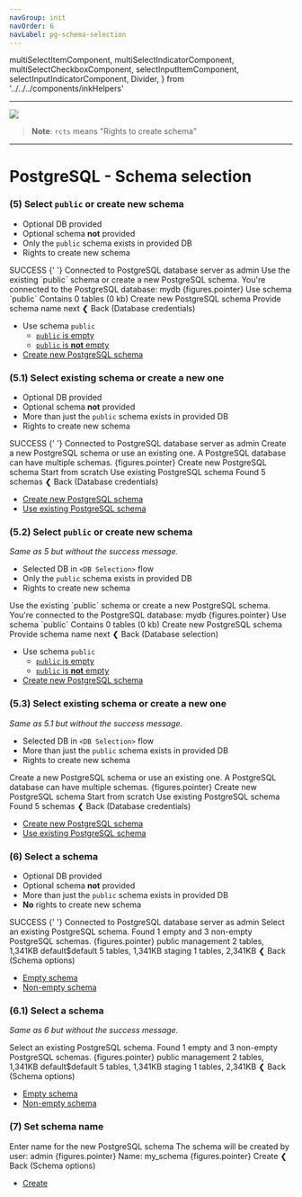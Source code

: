 ```yaml
---
navGroup: init
navOrder: 6
navLabel: pg-schema-selection
---
```


  multiSelectItemComponent,
  multiSelectIndicatorComponent,
  multiSelectCheckboxComponent,
  selectInputItemComponent,
  selectInputIndicatorComponent,
  Divider,
} from '../../../components/inkHelpers'

---

![](https://figma-image-proxy.prisma.now.sh/?id=1066:688&file=cRvu7bwRRC0zleOvtlTgmkOu)

> **Note**: `rcts` means "Rights to create schema"

---

# PostgreSQL - Schema selection

### (5) Select `public` or create new schema

- Optional DB provided
- Optional schema **not** provided
- Only the `public` schema exists in provided DB
- Rights to create new schema

<Terminal>
  <Color green>
    <Color bgKeyword="green" white>
      <Text bold> SUCCESS </Text>
    </Color>{' '}
    Connected to PostgreSQL database server as <Text bold>admin</Text>
  </Color>
  <Box flexDirection="column" marginLeft={2} marginTop={1} marginBottom={1}>
    <Text bold>
      Use the existing `public` schema or create a new PostgreSQL schema.
    </Text>
    <Color dim>
      You're connected to the PostgreSQL database: <Text bold>mydb</Text>
    </Color>
  </Box>
  <BorderBox
    flexDirection="column"
    title={`${chalk.bold('Schema options')}`}
    marginBottom={1}
  >
    <Box width={100}>
      <Color cyan>
        <Box width={32}>
          <Text bold>{figures.pointer} Use schema `public`</Text>
        </Box>
      </Color>
      <Color dim>Contains 0 tables (0 kb)</Color>
      <Box flexGrow={1} />
    </Box>
    <Box width={100}>
      <Color>
        <Box width={32}>
          <Color gray> </Color>
          <Text>Create new PostgreSQL schema</Text>
        </Box>
      </Color>
      <Color dim>Provide schema name next</Color>
      <Box flexGrow={1} />
    </Box>
  </BorderBox>
  <Box>
    <Color gray>❮ </Color>
    <Text bold>Back</Text>
    <Color dim> (Database credentials)</Color>
  </Box>
</Terminal>

- Use schema `public`
  - [`public` is empty](../postgresql#10-language-selection)
  - [`public` is **not** empty](../postgresql#8-introspection)
- [Create new PostgreSQL schema](#7-set-schema-name)

### (5.1) Select existing schema or create a new one

- Optional DB provided
- Optional schema **not** provided
- More than just the `public` schema exists in provided DB
- Rights to create new schema

<Terminal>
  <Color green>
    <Color bgKeyword="green" white>
      <Text bold> SUCCESS </Text>
    </Color>{' '}
    Connected to PostgreSQL database server as <Text bold>admin</Text>
  </Color>
  <Box flexDirection="column" marginLeft={2} marginTop={1} marginBottom={1}>
    <Text bold>Create a new PostgreSQL schema or use an existing one.</Text>
    <Color dim>A PostgreSQL database can have multiple schemas.</Color>
  </Box>
  <BorderBox
    flexDirection="column"
    title={`${chalk.bold('Schema options')}`}
    marginBottom={1}
  >
    <Box width={100}>
      <Color cyan>
        <Box width={35}>
          <Text bold>{figures.pointer} Create new PostgreSQL schema</Text>
        </Box>
        <Color dim>Start from scratch</Color>
      </Color>
      <Box flexGrow={1} />
    </Box>
    <Box width={100}>
      <Color>
        <Box width={35}>
          <Color gray> </Color>
          <Text>Use existing PostgreSQL schema</Text>
        </Box>
        <Color dim>Found 5 schemas</Color>
      </Color>
      <Box flexGrow={1} />
    </Box>
  </BorderBox>
  <Box>
    <Color gray>❮ </Color>
    <Text bold>Back</Text>
    <Color dim> (Database credentials)</Color>
  </Box>
</Terminal>

- [Create new PostgreSQL schema](#7-set-schema-name)
- [Use existing PostgreSQL schema](#61-select-a-schema)

### (5.2) Select `public` or create new schema

_Same as 5 but without the success message._

- Selected DB in `<DB Selection>` flow
- Only the `public` schema exists in provided DB
- Rights to create new schema

<Terminal>
  <Box flexDirection="column" marginLeft={2} marginBottom={1}>
    <Text bold>
      Use the existing `public` schema or create a new PostgreSQL schema.
    </Text>
    <Color dim>
      You're connected to the PostgreSQL database: <Text bold>mydb</Text>
    </Color>
  </Box>
  <BorderBox
    flexDirection="column"
    title={`${chalk.bold('Schema options')}`}
    marginBottom={1}
  >
    <Box width={100}>
      <Color cyan>
        <Box width={32}>
          <Text bold>{figures.pointer} Use schema `public`</Text>
        </Box>
      </Color>
      <Color dim>Contains 0 tables (0 kb)</Color>
      <Box flexGrow={1} />
    </Box>
    <Box width={100}>
      <Color>
        <Box width={32}>
          <Color gray> </Color>
          <Text>Create new PostgreSQL schema</Text>
        </Box>
      </Color>
      <Color dim>Provide schema name next</Color>
      <Box flexGrow={1} />
    </Box>
  </BorderBox>
  <Box>
    <Color gray>❮ </Color>
    <Text bold>Back</Text>
    <Color dim> (Database selection)</Color>
  </Box>
</Terminal>

- Use schema `public`
  - [`public` is empty](../postgresql#10-language-selection)
  - [`public` is **not** empty](../postgresql#8-introspection)
- [Create new PostgreSQL schema](#7-set-schema-name)

### (5.3) Select existing schema or create a new one

_Same as 5.1 but without the success message._

- Selected DB in `<DB Selection>` flow
- More than just the `public` schema exists in provided DB
- Rights to create new schema

<Terminal>
  <Box flexDirection="column" marginLeft={2} marginBottom={1}>
    <Text bold>Create a new PostgreSQL schema or use an existing one.</Text>
    <Color dim>A PostgreSQL database can have multiple schemas.</Color>
  </Box>
  <BorderBox
    flexDirection="column"
    title={`${chalk.bold('Schema options')}`}
    marginBottom={1}
  >
    <Box width={100}>
      <Color cyan>
        <Box width={35}>
          <Text bold>{figures.pointer} Create new PostgreSQL schema</Text>
        </Box>
        <Color dim>Start from scratch</Color>
      </Color>
      <Box flexGrow={1} />
    </Box>
    <Box width={100}>
      <Color>
        <Box width={35}>
          <Color gray> </Color>
          <Text>Use existing PostgreSQL schema</Text>
        </Box>
        <Color dim>Found 5 schemas</Color>
      </Color>
      <Box flexGrow={1} />
    </Box>
  </BorderBox>
  <Box>
    <Color gray>❮ </Color>
    <Text bold>Back</Text>
    <Color dim> (Database credentials)</Color>
  </Box>
</Terminal>

- [Create new PostgreSQL schema](#7-set-schema-name)
- [Use existing PostgreSQL schema](#61-select-a-schema)

### (6) Select a schema

- Optional DB provided
- Optional schema **not** provided
- More than just the `public` schema exists in provided DB
- **No** rights to create new schema

<Terminal>
  <Color green>
    <Color bgKeyword="green" white>
      <Text bold> SUCCESS </Text>
    </Color>{' '}
    Connected to PostgreSQL database server as <Text bold>admin</Text>
  </Color>
  <Box flexDirection="column" marginLeft={2} marginBottom={1} marginTop={1}>
    <Text bold>Select an existing PostgreSQL schema.</Text>
    <Color dim>Found 1 empty and 3 non-empty PostgreSQL schemas.</Color>
  </Box>
  <BorderBox
    flexDirection="column"
    title={`${chalk.bold('Empty schemas')} ${chalk.gray(
      '(Start new project)'
    )}`}
    marginBottom={1}
  >
    <Box width={100}>
      <Color cyan>
        {figures.pointer} <Text bold>public</Text>
      </Color>
      <Box flexGrow={1} />
    </Box>
  </BorderBox>
  <BorderBox
    flexDirection="column"
    title={`${chalk.bold('Non-empty schemas')} ${chalk.gray(
      '(Introspect existing schema)'
    )}`}
    marginBottom={1}
  >
    <Box width={100}>
      <Box width={20} marginLeft={2}>
        <Text>management</Text>
      </Box>
      <Color dim>2 tables, 1,341KB</Color>
      <Box flexGrow={1} />
    </Box>
    <Box width={100}>
      <Box width={20} marginLeft={2}>
        <Text>default$default</Text>
      </Box>
      <Color dim>5 tables, 1,341KB</Color>
      <Box flexGrow={1} />
    </Box>
    <Box width={100}>
      <Box width={20} marginLeft={2}>
        <Text>staging</Text>
      </Box>
      <Color dim>1 tables, 2,341KB</Color>
      <Box flexGrow={1} />
    </Box>
  </BorderBox>
  <Box>
    <Color gray>❮ </Color>
    <Text bold>Back</Text>
    <Color dim> (Schema options)</Color>
  </Box>
</Terminal>

- [Empty schema](../postgresql#10-language-selection)
- [Non-empty schema](../postgresql#8-introspection)

### (6.1) Select a schema

_Same as 6 but without the success message._

<Terminal>
  <Box flexDirection="column" marginLeft={2} marginBottom={1}>
    <Text bold>Select an existing PostgreSQL schema.</Text>
    <Color dim>Found 1 empty and 3 non-empty PostgreSQL schemas.</Color>
  </Box>
  <BorderBox
    flexDirection="column"
    title={`${chalk.bold('Empty schemas')} ${chalk.gray(
      '(Start new project)'
    )}`}
    marginBottom={1}
  >
    <Box width={100}>
      <Color cyan>
        {figures.pointer} <Text bold>public</Text>
      </Color>
      <Box flexGrow={1} />
    </Box>
  </BorderBox>
  <BorderBox
    flexDirection="column"
    title={`${chalk.bold('Non-empty schemas')} ${chalk.gray(
      '(Introspect existing schema)'
    )}`}
    marginBottom={1}
  >
    <Box width={100}>
      <Box width={20} marginLeft={2}>
        <Text>management</Text>
      </Box>
      <Color dim>2 tables, 1,341KB</Color>
      <Box flexGrow={1} />
    </Box>
    <Box width={100}>
      <Box width={20} marginLeft={2}>
        <Text>default$default</Text>
      </Box>
      <Color dim>5 tables, 1,341KB</Color>
      <Box flexGrow={1} />
    </Box>
    <Box width={100}>
      <Box width={20} marginLeft={2}>
        <Text>staging</Text>
      </Box>
      <Color dim>1 tables, 2,341KB</Color>
      <Box flexGrow={1} />
    </Box>
  </BorderBox>
  <Box>
    <Color gray>❮ </Color>
    <Text bold>Back</Text>
    <Color dim> (Schema options)</Color>
  </Box>
</Terminal>

- [Empty schema](../postgresql#10-language-selection)
- [Non-empty schema](../postgresql#8-introspection)

### (7) Set schema name

<Terminal>
  <Box marginLeft={2} flexDirection="column" marginBottom={1}>
    <Text bold>Enter name for the new PostgreSQL schema</Text>
    <Color dim>The schema will be created by user: <Text bold>admin</Text></Color>
  </Box>
  <BorderBox
    flexDirection="column"
    title={`${chalk.bold('PostgreSQL schema name')}`}
    marginBottom={1}
  >
   <Box width={100}>
      <Color cyan>
        <Text bold>{figures.pointer} Name:</Text>
        <Color dim> my_schema</Color>
      </Color>
      <Box flexGrow={1}></Box>
    </Box>
  </BorderBox>
  <Box>
    <Color gray>{figures.pointer} </Color>
    <Text bold>Create</Text>
  </Box>
  <Box>
    <Color gray>❮ </Color>
    <Text bold>Back</Text>
    <Color dim> (Schema options)</Color>
  </Box>
</Terminal>

- [Create](../postgresql#10-language-selection)
